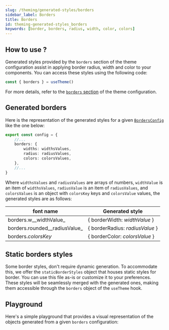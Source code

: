 ```yaml
---
slug: /theming/generated-styles/borders
sidebar_label: Borders
title: Borders
id: theming-generated-styles_borders
keywords: [border, borders, radius, width, color, colors]
---
```


## How to use ?

Generated styles provided by the `borders` section of the theme configuration assist in applying border radius, width and color to your components.
You can access these styles using the following code:

```javascript
const { borders } = useTheme()
```

For more details, refer to the [`borders` section](/docs/theming/api-reference#bordersconfig) of the theme configuration.

## Generated borders

Here is the representation of the generated styles for a given
[`BordersConfig`](/docs/theming/api-reference#bordersconfig) like the one below:

```ts title=/src/theme/theme.config.ts
export const config = {
    //...
    borders: {
        widths: widthsValues,
        radius: radiusValues,
        colors: colorsValues,
    },
    //...
}
```

Where `widthsValues` and `radiusValues` are arrays of numbers, `widthValue` is an item of `widthsValues`, `radiusValue` is an item of `radiusValues`, and `colorsValues` is an object with
`colorsKey` keys and `colorsValue` values, the generated styles are as follows:

| font name                     | Generated style                   |
|-------------------------------|-----------------------------------|
| borders.w__widthValue_        | \{ borderWidth: _widthValue_ \}   |
| borders.rounded__radiusValue_ | \{ borderRadius: _radiusValue_ \} |
| borders._colorsKey_           | \{ borderColor: _colorsValue_ \}  |


## Static borders styles
Some border styles, don't require dynamic generation.
To accommodate this, we offer the `staticBorderStyles` object that houses static styles for border.
You can use this file as-is or customize it to your preferences.
These styles will be seamlessly merged with the generated ones,
making them accessible through the `borders` object of the `useTheme` hook.

## Playground
Here's a simple playground that provides a visual representation of the objects generated from a given `borders` configuration:

<Borders />
